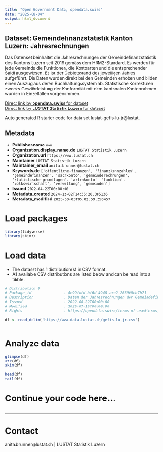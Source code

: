 ```yaml
---
title: "Open Government Data, opendata.swiss"
date: "2025-08-04"
output: html_document
---
```


## Dataset: Gemeindefinanzstatistik Kanton Luzern: Jahresrechnungen

Das Datenset beinhaltet die Jahresrechnungen der  Gemeindefinanzstatistik des Kantons Luzern seit 2019 gemäss dem HRM2-Standard. Es werden für jede Gemeinde die Funktionen, die Kontoarten und die entsprechenden Saldi ausgewiesen. Es ist der Gebietsstand des jeweiligen Jahres aufgeführt. Die Daten wurden direkt bei den Gemeinden erhoben und bilden einen Auszug aus deren Buchhaltungssystem ab. Statistische Korrekturen zwecks Gewährleistung der Konformität mit dem kantonalen Kontenrahmen wurden in Einzelfällen vorgenommen.

[Direct link by **opendata.swiss** for dataset](https://opendata.swiss/de/dataset/gemeindefinanzstatistik-kanton-luzern-jahresrechnungen)<br>
[Direct link by **LUSTAT Statistik Luzern** for dataset](https://www.lustat.ch/daten?stichwort=Gemeinderechnungen%20HRM2)

Auto generated R starter code for data set lustat-gefis-lu-jr@lustat.

## Metadata

- **Publisher.name** `nan`
- **Organization.display_name.de** `LUSTAT Statistik Luzern`
- **Organization.url** `https://www.lustat.ch`
- **Maintainer** `LUSTAT Statistik Luzern`
- **Maintainer_email** `anita.brunner@lustat.ch`
- **Keywords.de** `['offentliche-finanzen', 'finanzkennzahlen', 'gemeindefinanzen', 'sachkonto', 'gemeinderechnungen', 'statistische-grundlagen', 'artenkonto', 'funktion', 'volkswirtschaft', 'verwaltung', 'gemeinden']`
- **Issued** `2022-04-22T00:00:00`
- **Metadata_created** `2024-12-02T14:35:20.385136`
- **Metadata_modified** `2025-08-03T05:02:59.250457`


# Load packages

```r

library(tidyverse)
library(skimr)

```

# Load data

-   The dataset has 1 distribution(s) in CSV format.
-   All available CSV distributions are listed below and can be read into a tibble.

```r

# Distribution 0
# Package_id               : 4e99fdfd-bf6d-4948-ace2-263900cb7b71
# Description              : Daten der Jahresrechnungen der Gemeindefinanzstatistik vom Kanton Luzern im höchsten Detaillierungsgrad der Kontofunktion und Kontoart (aggregiert auf Minimalvorgabe vom Kanton: Stufen 3 oder 4 bei Kontofunktion und Stufen 4, 5 oder 6 bei Kontoart)
# Issued                   : 2022-04-22T00:00:00
# Modified                 : 2025-07-15T00:00:00
# Rights                   : https://opendata.swiss/terms-of-use#terms_by_ask

df <- read_delim('https://www.data.lustat.ch/gefis-lu-jr.csv')



```

# Analyze data

```r

glimpse(df)
str(df)
skim(df)

head(df)
tail(df)

```

# Continue your code here...

```r

```

------------------------------------------------------------------------

# Contact

anita.brunner@lustat.ch | LUSTAT Statistik Luzern

